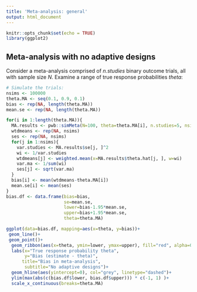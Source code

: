 ```yaml
---
title: 'Meta-analysis: general'
output: html_document
---
```


```r
knitr::opts_chunk$set(echo = TRUE)
library(ggplot2)
```

## Meta-analysis with no adaptive designs

Consider a meta-analysis comprised of _n.studies_ binary outcome trials, all with
sample size _N_. Examine a range of true response probabilities *theta*:

```r
# Simulate the trials:
nsims <- 100000
theta.MA <- seq(0.1, 0.9, 0.1)
bias <- rep(NA, length(theta.MA))
mean.se <- rep(NA, length(theta.MA))

for(i in 1:length(theta.MA)){
  MA.results <- pwb::simMeta(N=100, theta=theta.MA[i], n.studies=5, nsims=nsims)
  wtdmeans <- rep(NA, nsims)
  ses <- rep(NA, nsims)
  for(j in 1:nsims){
    var.studies <- MA.results$se[j, ]^2
    wi <- 1/var.studies
    wtdmeans[j] <- weighted.mean(x=MA.results$theta.hat[j, ], w=wi)
    var.ma <- 1/sum(wi)
    ses[j] <- sqrt(var.ma)
  }
  bias[i] <- mean(wtdmeans-theta.MA[i])
  mean.se[i] <- mean(ses)
}
bias.df <- data.frame(bias=bias,
                      se=mean.se,
                      lower=bias-1.95*mean.se,
                      upper=bias+1.95*mean.se,
                      theta=theta.MA)
```

```r
ggplot(data=bias.df, mapping=aes(x=theta, y=bias))+
 geom_line()+
 geom_point()+
  geom_ribbon(aes(x=theta, ymin=lower, ymax=upper), fill="red", alpha=0.1)+
  labs(x="True response probability theta",
       y="Bias (estimate - theta)",
      title="Bias in meta-analysis",
       subtitle="No adaptive designs")+
  geom_hline(aes(yintercept=0), col="grey", linetype="dashed")+
  ylim(max(abs(c(bias.df$lower, bias.df$upper))) * c(-1, 1) )+
  scale_x_continuous(breaks=theta.MA)
```

